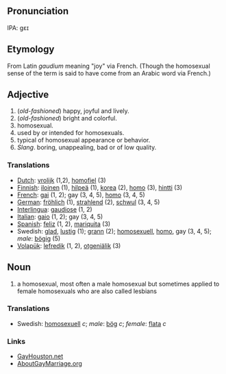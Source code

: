 ==Pronunciation==
IPA: gɛɪ

== Etymology ==
From Latin ''gaudium'' meaning "joy" via French.  (Though the homosexual sense of the term is said to have come from an Arabic word via French.)

== Adjective ==
#(''old-fashioned'') happy, joyful and lively.
#(''old-fashioned'') bright and colorful.
#homosexual.
#used by or intended for homosexuals.
#typical of homosexual appearance or behavior. 
#''Slang''. boring, unappealing, bad or of low quality.

=== Translations ===
*[[Dutch]]: [[vrolijk]] (1,2), [[homofiel]] (3)
*[[Finnish]]: [[iloinen]] (1), [[hilpeä]] (1), [[korea]] (2), [[homo]] (3), [[hintti]] (3)
*[[French]]: [[gai]] (1, 2); gay (3, 4, 5), [[homo]] (3, 4, 5)
*[[German]]: [[fröhlich]] (1), [[strahlend]] (2), [[schwul]] (3, 4, 5)
*[[Interlingua]]: [[gaudiose]] (1, 2)
*[[Italian]]: [[gaio]] (1, 2); gay (3, 4, 5)
*[[Spanish]]: [[feliz]] (1, 2), [[mariquita]] (3)
*Swedish: [[glad]], [[lustig]] (1); [[grann]] (2); [[homosexuell]], [[homo]], gay (3, 4, 5); ''male'': [[bögig]] (5)
*[[Volapük]]: [[lefredik]] (1, 2), [[otgeniälik]] (3)

== Noun ==
#a homosexual, most often a male homosexual but sometimes applied to female homosexuals who are also called lesbians

=== Translations ===
*Swedish: [[homosexuell]] ''c''; ''male'': [[bög]] ''c''; ''female'': [[flata]] ''c''



=== Links ===

* [http://www.GayHouston.net GayHouston.net]
* [http://www.AboutGayMarriage.org AboutGayMarriage.org]